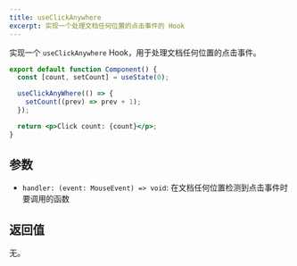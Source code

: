 ```yaml
---
title: useClickAnywhere
excerpt: 实现一个处理文档任何位置的点击事件的 Hook
---
```


实现一个 `useClickAnywhere` Hook，用于处理文档任何位置的点击事件。

```jsx
export default function Component() {
  const [count, setCount] = useState(0);

  useClickAnyWhere(() => {
    setCount((prev) => prev + 1);
  });

  return <p>Click count: {count}</p>;
}
```

## 参数

* `handler: (event: MouseEvent) => void`: 在文档任何位置检测到点击事件时要调用的函数

## 返回值

无。
